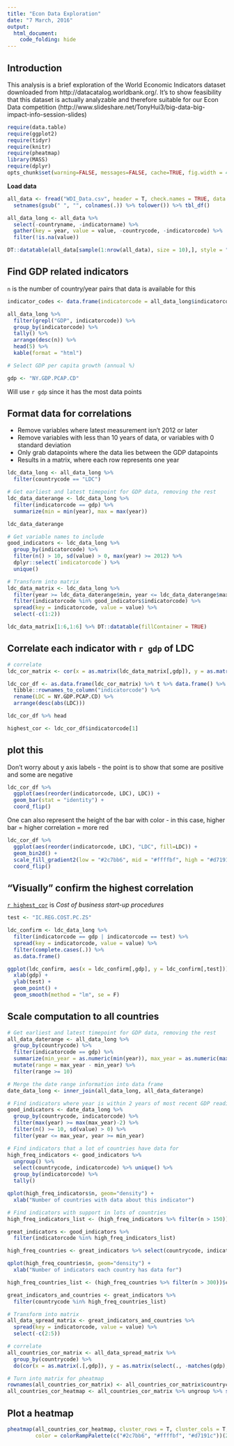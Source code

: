 ```yaml
---
title: "Econ Data Exploration"
date: "7 March, 2016"
output:
  html_document:
    code_folding: hide
---
```


## Introduction

This analysis is a brief exploration of the World Economic Indicators dataset downloaded from http://datacatalog.worldbank.org/. It's to show feasibility that this dataset is actually analyzable and therefore suitable for our Econ Data competition (http://www.slideshare.net/TonyHui3/big-data-big-impact-info-session-slides)

```r
require(data.table)
require(ggplot2)
require(tidyr)
require(knitr)
require(pheatmap)
library(MASS)
require(dplyr)
opts_chunk$set(warning=FALSE, messages=FALSE, cache=TRUE, fig.width = 4, fig.height = 3, cache=TRUE)
```

**Load data**

```r
all_data <- fread("WDI_Data.csv", header = T, check.names = TRUE, data.table = FALSE) %>%
  setnames(gsub(" ", "", colnames(.)) %>% tolower()) %>% tbl_df()

all_data_long <- all_data %>%
  select(-countryname, -indicatorname) %>%
  gather(key = year, value = value, -countrycode, -indicatorcode) %>%
  filter(!is.na(value))
```

```r
DT::datatable(all_data[sample(1:nrow(all_data), size = 10),], style = "bootstrap", rownames = FALSE, fillContainer = TRUE)
```

## Find GDP related indicators

`n` is the number of country/year pairs that data is available for this

```r
indicator_codes <- data.frame(indicatorcode = all_data_long$indicatorcode %>% unique, stringsAsFactors = F)

all_data_long %>% 
  filter(grepl("GDP", indicatorcode)) %>%
  group_by(indicatorcode) %>%
  tally() %>%
  arrange(desc(n)) %>%
  head(5) %>%
  kable(format = "html")

# Select GDP per capita growth (annual %)

gdp <- "NY.GDP.PCAP.CD"
```

Will use `r gdp` since it has the most data points

## Format data for correlations

- Remove variables where latest measurement isn't 2012 or later
- Remove variables with less than 10 years of data, or variables with 0 standard deviation
- Only grab datapoints where the data lies between the GDP datapoints
- Results in a matrix, where each row represents one year

```r
ldc_data_long <- all_data_long %>% 
  filter(countrycode == "LDC")

# Get earliest and latest timepoint for GDP data, removing the rest
ldc_data_daterange <- ldc_data_long %>%
  filter(indicatorcode == gdp) %>%
  summarize(min = min(year), max = max(year))

ldc_data_daterange

# Get variable names to include 
good_indicators <- ldc_data_long %>% 
  group_by(indicatorcode) %>%
  filter(n() > 10, sd(value) > 0, max(year) >= 2012) %>%
  dplyr::select(`indicatorcode`) %>%
  unique()

# Transform into matrix
ldc_data_matrix <- ldc_data_long %>%
  filter(year >= ldc_data_daterange$min, year <= ldc_data_daterange$max) %>%
  filter(indicatorcode %in% good_indicators$indicatorcode) %>%
  spread(key = indicatorcode, value = value) %>%
  select(-c(1:2))

ldc_data_matrix[1:6,1:6] %>% DT::datatable(fillContainer = TRUE)
```

## Correlate each indicator with `r gdp` of LDC

```r
# correlate
ldc_cor_matrix <- cor(x = as.matrix(ldc_data_matrix[,gdp]), y = as.matrix(select(ldc_data_matrix, -matches(gdp))), use = "pairwise.complete", method = "spearman")

ldc_cor_df <- as.data.frame(ldc_cor_matrix) %>% t %>% data.frame() %>%
  tibble::rownames_to_column("indicatorcode") %>%
  rename(LDC = NY.GDP.PCAP.CD) %>%
  arrange(desc(abs(LDC)))

ldc_cor_df %>% head

highest_cor <- ldc_cor_df$indicatorcode[1]
```

## plot this

Don't worry about y axis labels - the point is to show that some are positive and some are negative

```r
ldc_cor_df %>%
  ggplot(aes(reorder(indicatorcode, LDC), LDC)) +
  geom_bar(stat = "identity") +
  coord_flip()
```

One can also represent the height of the bar with color - in this case, higher bar = higher correlation = more red

```r
ldc_cor_df %>%
  ggplot(aes(reorder(indicatorcode, LDC), "LDC", fill=LDC)) +
  geom_bin2d() +
  scale_fill_gradient2(low = "#2c7bb6", mid = "#ffffbf", high = "#d7191c") +
  coord_flip()
```

## "Visually" confirm the highest correlation

[`r highest_cor`](`r paste0("http://data.worldbank.org/indicator/",highest_cor,"?end=2015&start=2003&view=chart")`) is *Cost of business start-up procedures*

```r
test <- "IC.REG.COST.PC.ZS"

ldc_confirm <- ldc_data_long %>%
  filter(indicatorcode == gdp | indicatorcode == test) %>%
  spread(key = indicatorcode, value = value) %>%
  filter(complete.cases(.)) %>%
  as.data.frame()

ggplot(ldc_confirm, aes(x = ldc_confirm[,gdp], y = ldc_confirm[,test])) +
  xlab(gdp) +
  ylab(test) +
  geom_point() +
  geom_smooth(method = "lm", se = F)
```

## Scale computation to all countries

```r
# Get earliest and latest timepoint for GDP data, removing the rest
all_data_daterange <- all_data_long %>%
  group_by(countrycode) %>%
  filter(indicatorcode == gdp) %>%
  summarize(min_year = as.numeric(min(year)), max_year = as.numeric(max(year))) %>%
  mutate(range = max_year - min_year) %>%
  filter(range >= 10)

# Merge the date range information into data frame 
date_data_long <- inner_join(all_data_long, all_data_daterange)

# Find indicators where year is within 2 years of most recent GDP reading, and there is non-zero standard deviation, and there is more than 10 observations
good_indicators <- date_data_long %>% 
  group_by(countrycode, indicatorcode) %>%
  filter(max(year) >= max(max_year)-2) %>%
  filter(n() >= 10, sd(value) > 0) %>%
  filter(year <= max_year, year >= min_year)

# Find indicators that a lot of countries have data for
high_freq_indicators <- good_indicators %>%
  ungroup() %>%
  select(countrycode, indicatorcode) %>% unique() %>%
  group_by(indicatorcode) %>%
  tally() 

qplot(high_freq_indicators$n, geom="density") + 
  xlab("Number of countries with data about this indicator")

# Find indicators with support in lots of countries
high_freq_indicators_list <- (high_freq_indicators %>% filter(n > 150))$indicatorcode

great_indicators <- good_indicators %>%
  filter(indicatorcode %in% high_freq_indicators_list)

high_freq_countries <- great_indicators %>% select(countrycode, indicatorcode) %>% unique() %>% group_by(countrycode) %>% tally() 

qplot(high_freq_countries$n, geom="density") + 
  xlab("Number of indicators each country has data for")

high_freq_countries_list <- (high_freq_countries %>% filter(n > 300))$countrycode

great_indicators_and_countries <- great_indicators %>%
  filter(countrycode %in% high_freq_countries_list)

# Transform into matrix
all_data_spread_matrix <- great_indicators_and_countries %>%
  spread(key = indicatorcode, value = value) %>%
  select(-c(2:5))

# correlate
all_countries_cor_matrix <- all_data_spread_matrix %>%
  group_by(countrycode) %>%
  do(cor(x = as.matrix(.[,gdp]), y = as.matrix(select(., -matches(gdp), -countrycode)), use = "pairwise.complete", method = "spearman") %>% as.data.frame())

# Turn into matrix for pheatmap
rownames(all_countries_cor_matrix) <- all_countries_cor_matrix$countrycode
all_countries_cor_heatmap <- all_countries_cor_matrix %>% ungroup %>% select(-countrycode) %>% data.matrix()
```

## Plot a heatmap

```r
pheatmap(all_countries_cor_heatmap, cluster_rows = T, cluster_cols = T, 
         color = colorRampPalette(c("#2c7bb6", "#ffffbf", "#d7191c"))(21))
```


